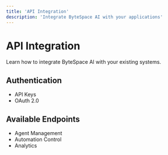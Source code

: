 ```yaml
---
title: 'API Integration'
description: 'Integrate ByteSpace AI with your applications'
---
```


# API Integration

Learn how to integrate ByteSpace AI with your existing systems.

## Authentication
- API Keys
- OAuth 2.0

## Available Endpoints
- Agent Management
- Automation Control
- Analytics 